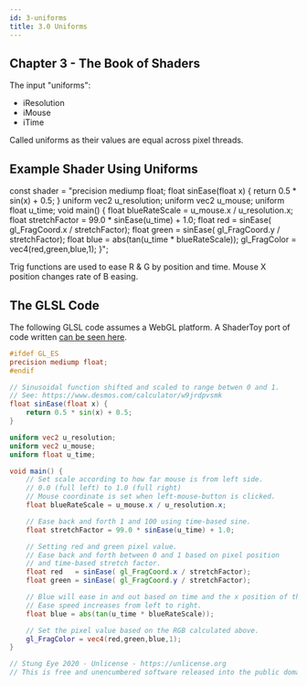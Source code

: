 ```yaml
---
id: 3-uniforms
title: 3.0 Uniforms
---
```


## Chapter 3 - The Book of Shaders

The input "uniforms":

- iResolution
- iMouse
- iTime

Called uniforms as their values are equal across pixel threads.

## Example Shader Using Uniforms

const shader =
  "precision mediump float; float sinEase(float x) { return 0.5 * sin(x) + 0.5; } uniform vec2 u_resolution; uniform vec2 u_mouse; uniform float u_time; void main() { float blueRateScale = u_mouse.x / u_resolution.x; float stretchFactor = 99.0 * sinEase(u_time) + 1.0; float red   = sinEase( gl_FragCoord.x / stretchFactor); float green = sinEase( gl_FragCoord.y / stretchFactor); float blue = abs(tan(u_time * blueRateScale)); gl_FragColor = vec4(red,green,blue,1); }";

<ResponsiveShader maxWidth="530" height="320" fragShader={shader} />

Trig functions are used to ease R & G by position and time. Mouse X position changes rate of B easing.

## The GLSL Code

The following GLSL code assumes a WebGL platform. A ShaderToy port of code written [can be seen here](https://www.shadertoy.com/view/3tscz7).

```glsl
#ifdef GL_ES
precision mediump float;
#endif

// Sinusoidal function shifted and scaled to range betwen 0 and 1.
// See: https://www.desmos.com/calculator/w9jrdpvsmk
float sinEase(float x) {
	return 0.5 * sin(x) + 0.5;
}

uniform vec2 u_resolution;
uniform vec2 u_mouse;
uniform float u_time;

void main() {
    // Set scale according to how far mouse is from left side.
    // 0.0 (full left) to 1.0 (full right)
    // Mouse coordinate is set when left-mouse-button is clicked.
    float blueRateScale = u_mouse.x / u_resolution.x;

    // Ease back and forth 1 and 100 using time-based sine.
    float stretchFactor = 99.0 * sinEase(u_time) + 1.0;

    // Setting red and green pixel value.
    // Ease back and forth between 0 and 1 based on pixel position
    // and time-based stretch factor.
    float red   = sinEase( gl_FragCoord.x / stretchFactor);
    float green = sinEase( gl_FragCoord.y / stretchFactor);

    // Blue will ease in and out based on time and the x position of the mouse.
    // Ease speed increases from left to right.
    float blue = abs(tan(u_time * blueRateScale));

    // Set the pixel value based on the RGB calculated above.
    gl_FragColor = vec4(red,green,blue,1);
}

// Stung Eye 2020 - Unlicense - https://unlicense.org
// This is free and unencumbered software released into the public domain.
```
